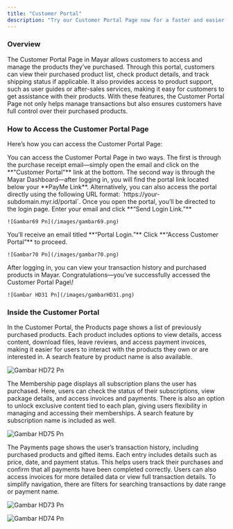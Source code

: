 ```yaml
---
title: "Customer Portal"
description: "Try our Customer Portal Page now for a faster and easier service experience!"
---
```


### Overview

The Customer Portal Page in Mayar allows customers to access and manage the products they’ve purchased. Through this portal, customers can view their purchased product list, check product details, and track shipping status if applicable. It also provides access to product support, such as user guides or after-sales services, making it easy for customers to get assistance with their products. With these features, the Customer Portal Page not only helps manage transactions but also ensures customers have full control over their purchased products.

### How to Access the Customer Portal Page

Here’s how you can access the Customer Portal Page:

<Steps>
  <Step title="Access Options">
    You can access the Customer Portal Page in two ways. The first is through the purchase receipt email—simply open the email and click on the **"Customer Portal"** link at the bottom. The second way is through the Mayar Dashboard—after logging in, you will find the portal link located below your **PayMe Link**. Alternatively, you can also access the portal directly using the following URL format: `https://your-subdomain.myr.id/portal`.
  </Step>
  <Step title="Login Process">
    Once you open the portal, you’ll be directed to the login page. Enter your email and click **“Send Login Link.”**

    ![Gambar69 Pn](/images/gambar69.png)
  </Step>
  <Step title="Email Verification">
    You’ll receive an email titled **“Portal Login.”** Click **“Access Customer Portal”** to proceed.

    ![Gambar70 Pn](/images/gambar70.png)
  </Step>
  <Step title="Accessing Your Portal">
    After logging in, you can view your transaction history and purchased products in Mayar. Congratulations—you’ve successfully accessed the Customer Portal Page\!

    ![Gambar HD31 Pn](/images/gambarHD31.png)
  </Step>
</Steps>

### Inside the Customer Portal

In the Customer Portal, the Products page shows a list of previously purchased products. Each product includes options to view details, access content, download files, leave reviews, and access payment invoices, making it easier for users to interact with the products they own or are interested in. A search feature by product name is also available.

![Gambar HD72 Pn](/images/gambarHD72.png)

The Membership page displays all subscription plans the user has purchased. Here, users can check the status of their subscriptions, view package details, and access invoices and payments. There is also an option to unlock exclusive content tied to each plan, giving users flexibility in managing and accessing their memberships. A search feature by subscription name is included as well.

![Gambar HD75 Pn](/images/gambarHD75.png)

The Payments page shows the user’s transaction history, including purchased products and gifted items. Each entry includes details such as price, date, and payment status. This helps users track their purchases and confirm that all payments have been completed correctly. Users can also access invoices for more detailed data or view full transaction details. To simplify navigation, there are filters for searching transactions by date range or payment name.

![Gambar HD73 Pn](/images/gambarHD73.png)

![Gambar HD74 Pn](/images/gambarHD74.png)